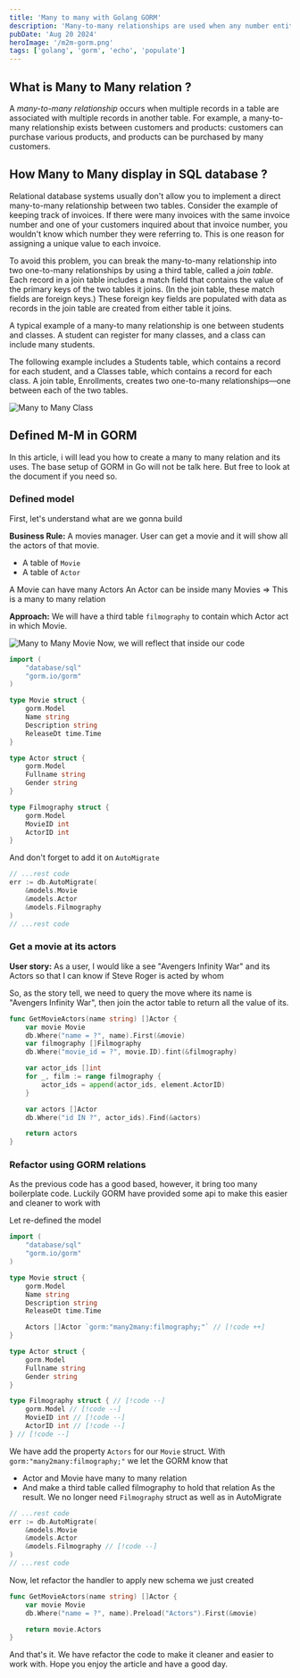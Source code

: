 ```yaml
---
title: 'Many to many with Golang GORM'
description: 'Many-to-many relationships are used when any number entities of one entity type is associated with any number of entities of the same or another entity type. For example, a Post can have many associated Tags, and each Tag can in turn be associated with any number of Posts.'
pubDate: 'Aug 20 2024'
heroImage: '/m2m-gorm.png'
tags: ['golang', 'gorm', 'echo', 'populate']
---
```

## What is Many to Many relation ?
A _many-to-many relationship_ occurs when multiple records in a table are associated with multiple records in another table. For example, a many-to-many relationship exists between customers and products: customers can purchase various products, and products can be purchased by many customers.

## How Many to Many display in SQL database ?
Relational database systems usually don't allow you to implement a direct many-to-many relationship between two tables. Consider the example of keeping track of invoices. If there were many invoices with the same invoice number and one of your customers inquired about that invoice number, you wouldn't know which number they were referring to. This is one reason for assigning a unique value to each invoice.

To avoid this problem, you can break the many-to-many relationship into two one-to-many relationships by using a third table, called a _join table_. Each record in a join table includes a match field that contains the value of the primary keys of the two tables it joins. (In the join table, these match fields are foreign keys.) These foreign key fields are populated with data as records in the join table are created from either table it joins.

A typical example of a many-to many relationship is one between students and classes. A student can register for many classes, and a class can include many students.

The following example includes a Students table, which contains a record for each student, and a Classes table, which contains a record for each class. A join table, Enrollments, creates two one-to-many relationships—one between each of the two tables.

![Many to Many Class](/images/m2m-gorm/class.png)

## Defined M-M in GORM
In this article, i will lead you how to create a many to many relation and its uses. The base setup of GORM in Go will not be talk here. But free to look at the document if you need so.

### Defined model
First, let's understand what are we gonna build

<strong>Business Rule:</strong> A movies manager. User can get a movie and it will show all the actors of that movie.
- A table of `Movie`
- A table of `Actor`

A Movie can have many Actors
An Actor can be inside many Movies
=> This is a many to many relation

<strong>Approach:</strong> We will have a third table `filmography` to contain which Actor act in which Movie.

![Many to Many Movie](/images/m2m-gorm/movie.png)
Now, we will reflect that inside our code
```go title="models/movie.go"
import (
	"database/sql"
	"gorm.io/gorm"
)

type Movie struct {
	gorm.Model
	Name string
	Description string
	ReleaseDt time.Time
}

type Actor struct {
	gorm.Model
	Fullname string
	Gender string
}

type Filmography struct {
	gorm.Model
	MovieID int
	ActorID int
}
```

And don't forget to add it on `AutoMigrate`

```go title="db.go"
// ...rest code
err := db.AutoMigrate(
	&models.Movie
	&models.Actor
	&models.Filmography
)
// ...rest code
```

### Get a movie at its actors
<strong>User story:</strong> As a user, I would like a see "Avengers Infinity War" and its Actors so that I can know if Steve Roger is acted by whom

So, as the story tell, we need to query the move where its name is "Avengers Infinity War", then join the actor table to return all the value of its.

```go title="handlers/movie.go"
func GetMovieActors(name string) []Actor {
	var movie Movie
	db.Where("name = ?", name).First(&movie)
	var filmography []Filmography
	db.Where("movie_id = ?", movie.ID).fint(&filmography)

	var actor_ids []int
	for _, film := range filmography {
		actor_ids = append(actor_ids, element.ActorID)
	}

	var actors []Actor
	db.Where("id IN ?", actor_ids).Find(&actors)

	return actors
}
```

### Refactor using GORM relations
As the previous code has a good based, however, it bring too many boilerplate code. Luckily GORM have provided some api to make this easier and cleaner to work with

Let re-defined the model
```go title="models/movie.go"
import (
	"database/sql"
	"gorm.io/gorm"
)

type Movie struct {
	gorm.Model
	Name string
	Description string
	ReleaseDt time.Time

	Actors []Actor `gorm:"many2many:filmography;"` // [!code ++]
}

type Actor struct {
	gorm.Model
	Fullname string
	Gender string
}

type Filmography struct { // [!code --]
	gorm.Model // [!code --]
	MovieID int // [!code --]
	ActorID int // [!code --]
} // [!code --]
```

We have add the property `Actors` for our `Movie` struct. With `gorm:"many2many:filmography;"` we let the GORM know that
- Actor and Movie have many to many relation
- And make a third table called filmography to hold that relation
As the result. We no longer need `Filmography` struct as well as in AutoMigrate

```go title="db.go"
// ...rest code
err := db.AutoMigrate(
	&models.Movie
	&models.Actor
	&models.Filmography // [!code --]
)
// ...rest code
```

Now, let refactor the handler to apply new schema we just created

```go title="handlers/movie.go"
func GetMovieActors(name string) []Actor {
	var movie Movie
	db.Where("name = ?", name).Preload("Actors").First(&movie)

	return movie.Actors
}
```

And that's it. We have refactor the code to make it cleaner and easier to work with. Hope you enjoy the article and have a good day.